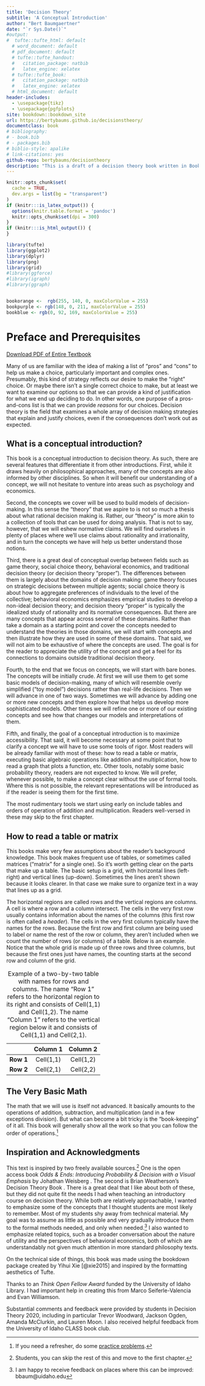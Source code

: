 ```yaml
--- 
title: 'Decision Theory'
subtitle: 'A Conceptual Introduction' 
author: "Bert Baumgaertner"
date: "`r Sys.Date()`"
#output:
#  tufte::tufte_html: default
  # word_document: default
  # pdf_document: default
  # tufte::tufte_handout:
  #   citation_package: natbib
  #   latex_engine: xelatex
  # tufte::tufte_book:
  #   citation_package: natbib
  #   latex_engine: xelatex
  # html_document: default
header-includes: 
  - \usepackage{tikz}
  - \usepackage{pgfplots}
site: bookdown::bookdown_site
url: https://bertybaums.github.io/decisionstheory/
documentclass: book
# bibliography:
# - book.bib
# - packages.bib
# biblio-style: apalike
# link-citations: yes
github-repo: bertybaums/decisiontheory
description: "This is a draft of a decision theory book written in BookDown"
---
```


```r
knitr::opts_chunk$set(
  cache = TRUE,
  dev.args = list(bg = "transparent")
)
if (knitr:::is_latex_output()) {
  options(knitr.table.format = 'pandoc')
  knitr::opts_chunk$set(dpi = 300)
}
if (knitr:::is_html_output()) {
}

library(tufte)
library(ggplot2)
library(dplyr)
library(png)
library(grid)
#library(ggforce)
#library(igraph)
#library(ggraph)


bookorange <-  rgb(255, 140, 0, maxColorValue = 255)
bookpurple <- rgb(148, 0, 211, maxColorValue = 255)
bookblue <- rgb(0, 92, 169, maxColorValue = 255)
```


# Preface and Prerequisites {-}

[Download PDF of Entire Textbook](decisiontheory.pdf)

Many of us are familiar with the idea of making a list of "pros" and "cons" to help us make a choice, particularly important and complex ones. Presumably, this kind of strategy reflects our desire to make the "right" choice. Or maybe there isn't a single correct choice to make, but at least we want to examine our options so that we can provide a kind of justification for what we end up deciding to do. In other words, one purpose of a pros-and-cons list is that we can provide *reasons* for our choices. Decision theory is the field that examines a whole array of decision making strategies that explain and justify choices, even if the consequences don't work out as expected. 


## What is a conceptual introduction?

This book is a conceptual introduction to decision theory. As such, there are several features that differentiate it from other introductions. First, while it draws heavily on philosophical approaches, many of the concepts are also informed by other disciplines. So when it will benefit our understanding of a concept, we will not hesitate to venture into areas such as psychology and economics. 

Second, the concepts we cover will be used to build models of decision-making. In this sense the "theory" that we aspire to is not so much a thesis about what rational decision making is. Rather, our "theory" is more akin to a collection of tools that can be used for doing analysis. That is not to say, however, that we will eshew normative claims. We will find ourselves in plenty of places where we'll use claims about rationality and irrationality, and in turn the concepts we have will help us better understand those notions.

Third, there is a great deal of conceptual overlap between fields such as game theory, social choice theory, behavioral economics, and traditional decision theory (or decision theory "proper"). The differences between them is largely about the domains of decision making: game theory focuses on strategic decisions between multiple agents; social choice theory is about how to aggregate preferences of individuals to the level of the collective; behavioral economics emphasizes empirical studies to develop a non-ideal decision theory; and decision theory "proper" is typically the idealized study of rationality and its normative consequences. But there are many concepts that appear across several of these domains. Rather than take a domain as a starting point and cover the concepts needed to understand the theories in those domains, we will start with concepts and then illustrate how they are used in some of these domains. That said, we will not aim to be exhaustive of where the concepts are used. The goal is for the reader to appreciate the utility of the concept and get a feel for its connections to domains outside traditional decision theory.

Fourth, to the end that we focus on concepts, we will start with bare bones. The concepts will be initially crude. At first we will use them to get some basic models of decision-making, many of which will resemble overly simplified ("toy model") decisions rather than real-life decisions. Then we will advance in one of two ways. Sometimes we will advance by adding one or more new concepts and then explore how that helps us develop more sophisticated models. Other times we will refine one or more of our existing concepts and see how that changes our models and interpretations of them. 

Fifth, and finally, the goal of a conceptual introduction is to maximize accessibility. That said, it will become necessary at some point that to clarify a concept we will have to use some tools of rigor. Most readers will be already familiar with most of these: how to read a table or matrix, executing basic algebraic operations like addition and multiplication, how to read a graph that plots a function, etc. Other tools, notably some basic probability theory, readers are not expected to know. We will prefer, whenever possible, to make a concept clear without the use of formal tools. Where this is not possible, the relevant representations will be introduced as if the reader is seeing them for the first time. 

The most rudimentary tools we start using early on include tables and orders of operation of addition and multiplication. Readers well-versed in these may skip to the first chapter.


## How to read a table or matrix

This books make very few assumptions about the reader's background knowledge. This book makes frequent use of tables, or sometimes called matrices ("matrix" for a single one). So it's worth getting clear on the parts that make up a table. The basic setup is a grid, with horizontal lines (left-right) and vertical lines (up-down). Sometimes the lines aren't shown because it looks clearer. In that case we make sure to organize text in a way that lines up as a grid. 

The horizontal regions are called rows and the vertical regions are columns. A cell is where a row and a column intersect. The cells in the very first row usually contains information about the names of the columns (this first row is often called a *header*). The cells in the very first column typically have the names for the rows. Because the first row and first column are being used to label or name the rest of the row or column, they aren't included when we count the number of rows (or columns) of a table. Below is an example. Notice that the whole grid is made up of three rows and three columns, but because the first ones just have names, the counting starts at the second row and column of the grid.  

                        Column 1      Column 2
--------------------   ------------- ---------------
 **Row 1**               Cell(1,1)      Cell(1,2)
**Row 2**                Cell(2,1)      Cell(2,2)

Table: Example of a two-by-two table with names for rows and columns. The name "Row 1" refers to the horizontal region to its right and consists of Cell(1,1) and Cell(1,2). The name "Column 1" refers to the vertical region below it and consists of Cell(1,1) and Cell(2,1).



## The Very Basic Math

The math that we will use is itself not advanced. It basically amounts to the operations of addition, subtraction, and multiplication (and in a few exceptions division). But what can become a bit tricky is the "book-keeping" of it all. This book will generally show all the work so that you can follow the order of operations.^[If you need a refresher, do some [practice problems](https://g.co/kgs/mhz72v).]


## Inspiration and Acknowledgments


This text is inspired by two freely available sources.^[Students, you can skip the rest of this and move to the first chapter.] One is the open access book *Odds & Ends: Introducing Probability & Decision with a Visual Emphasis* by Johathan Weisberg \url{https://jonathanweisberg.org/vip/}. The second is Brian Weatherson's Decision Theory Book \url{http://brian.weatherson.org/424/DTBook.pdf}. There is a great deal that I like about both of these, but they did not quite fit the needs I had when teaching an introductory course on decision theory. While both are relatively approachable, I wanted to emphasize some of the concepts that I thought students are most likely to remember. Most of my students shy away from technical material. My goal was to assume as little as possible and very gradually introduce them to the formal methods needed, and only when needed.^[I am happy to receive feedback on places where this can be improved: bbaum@uidaho.edu] I also wanted to emphasize related topics, such as a broader conversation about the nature of utility and the perspectives of behavioral economics, both of which are understandably not given much attention in more standard philosophy texts.

On the technical side of things, this book was made using the bookdown package created by Yihui Xie [@xie2015] and inspired by the formatting aesthetics of Tufte.

Thanks to an *Think Open Fellow Award* funded by the University of Idaho Library. I had important help in creating this from Marco Seiferle-Valencia and Evan Williamson. 

Substantial comments and feedback were provided by students in Decision Theory 2020, including in particular Trevor Woodward, Jackson Ogden, Amanda McClurkin, and Lauren Moon. I also received helpful feedback from the University of Idaho CLASS book club.

